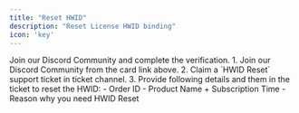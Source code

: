 ```yaml
---
title: "Reset HWID"
description: "Reset License HWID binding"
icon: 'key'
---
```

<Card title="Join Discord Server" icon="discord" href="https://discord.scarlet.technology">
    Join our Discord Community and complete the verification.
</Card>
1. Join our Discord Community from the card link above.
2. Claim a `HWID Reset` support ticket in ticket channel.
3. Provide following details and them in the ticket to reset the HWID:
    - Order ID
    - Product Name + Subscription Time
    - Reason why you need HWID Reset